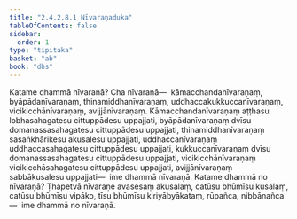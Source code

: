 ```yaml
---
title: "2.4.2.8.1 Nīvaraṇaduka"
tableOfContents: false
sidebar:
  order: 1
type: "tipitaka"
basket: "ab"
book: "dhs"
---
```



<DynamicBreadcrumb />

<Division number="1503" book="dhs">

<Paragraph number="2214" book="dhs">
Katame dhammā nīvaraṇā? Cha nīvaraṇā—  kāmacchandanīvaraṇaṃ, byāpādanīvaraṇaṃ, thinamiddhanīvaraṇaṃ, uddhaccakukkuccanīvaraṇaṃ, vicikicchānīvaraṇaṃ, avijjānīvaraṇaṃ. Kāmacchandanīvaraṇaṃ aṭṭhasu lobhasahagatesu cittuppādesu uppajjati, byāpādanīvaraṇaṃ dvīsu domanassasahagatesu cittuppādesu uppajjati, thinamiddhanīvaraṇaṃ sasaṅkhārikesu akusalesu uppajjati, uddhaccanīvaraṇaṃ uddhaccasahagatesu cittuppādesu uppajjati, kukkuccanīvaraṇaṃ dvīsu domanassasahagatesu cittuppādesu uppajjati, vicikicchānīvaraṇaṃ vicikicchāsahagatesu cittuppādesu uppajjati, avijjānīvaraṇaṃ sabbākusalesu uppajjati—  ime dhammā nīvaraṇā.
</Paragraph>

</Division>
<Division number="1504" book="dhs">

<Paragraph number="2215" book="dhs">
Katame dhammā no nīvaraṇā? Ṭhapetvā nīvaraṇe avasesaṃ akusalaṃ, catūsu bhūmīsu kusalaṃ, catūsu bhūmīsu vipāko, tīsu bhūmīsu kiriyābyākataṃ, rūpañca, nibbānañca—  ime dhammā no nīvaraṇā.
</Paragraph>
</Division>